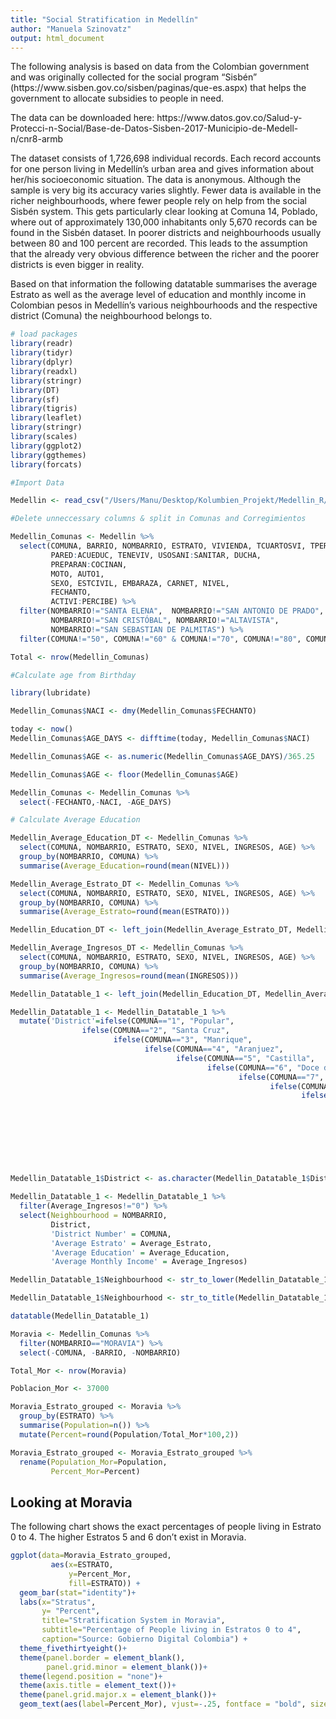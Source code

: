```yaml
---
title: "Social Stratification in Medellín"
author: "Manuela Szinovatz"
output: html_document
---
```




The following analysis is based on data from the Colombian government and was originally collected for the social program "Sisbén" (https://www.sisben.gov.co/sisben/paginas/que-es.aspx) that helps the government to allocate subsidies to people in need.

The data can be downloaded here: https://www.datos.gov.co/Salud-y-Protecci-n-Social/Base-de-Datos-Sisben-2017-Municipio-de-Medell-n/cnr8-armb

The dataset consists of 1,726,698 individual records. Each record accounts for one person living in Medellín's urban area and gives information about her/his socioeconomic situation. The data is anonymous. Although the sample is very big its accuracy varies slightly. Fewer data is available in the richer neighbourhoods, where fewer people rely on help from the social Sisbén system. This gets particularly clear looking at Comuna 14, Poblado, where out of approximately 130,000 inhabitants only 5,670 records can be found in the Sisbén dataset. In poorer districts and neighbourhoods usually between 80 and 100 percent are recorded. This leads to the assumption that the already very obvious difference between the richer and the poorer districts is even bigger in reality.

Based on that information the following datatable summarises the average Estrato as well as the average level of education and monthly income in Colombian pesos in Medellín's various neighbourhoods and the respective district (Comuna) the neighbourhood belongs to.


```r

# load packages
library(readr)
library(tidyr)
library(dplyr)
library(readxl)
library(stringr)
library(DT)
library(sf)
library(tigris)
library(leaflet)
library(stringr)
library(scales)
library(ggplot2)
library(ggthemes)
library(forcats)

#Import Data

Medellin <- read_csv("/Users/Manu/Desktop/Kolumbien_Projekt/Medellin_R/data/raw_data/Base_de_Datos_Sisben_2017.csv")

#Delete unneccessary columns & split in Comunas and Corregimientos

Medellin_Comunas <- Medellin %>% 
  select(COMUNA, BARRIO, NOMBARRIO, ESTRATO, VIVIENDA, TCUARTOSVI, TPERSONA,
         PARED:ACUEDUC, TENEVIV, USOSANI:SANITAR, DUCHA,
         PREPARAN:COCINAN,
         MOTO, AUTO1, 
         SEXO, ESTCIVIL, EMBARAZA, CARNET, NIVEL,
         FECHANTO,
         ACTIVI:PERCIBE) %>%
  filter(NOMBARRIO!="SANTA ELENA",  NOMBARRIO!="SAN ANTONIO DE PRADO",
         NOMBARRIO!="SAN CRISTÓBAL", NOMBARRIO!="ALTAVISTA",
         NOMBARRIO!="SAN SEBASTIAN DE PALMITAS") %>% 
  filter(COMUNA!="50", COMUNA!="60" & COMUNA!="70", COMUNA!="80", COMUNA!="90")

Total <- nrow(Medellin_Comunas)

#Calculate age from Birthday

library(lubridate)

Medellin_Comunas$NACI <- dmy(Medellin_Comunas$FECHANTO)

today <- now()
Medellin_Comunas$AGE_DAYS <- difftime(today, Medellin_Comunas$NACI)

Medellin_Comunas$AGE <- as.numeric(Medellin_Comunas$AGE_DAYS)/365.25

Medellin_Comunas$AGE <- floor(Medellin_Comunas$AGE)

Medellin_Comunas <- Medellin_Comunas %>% 
  select(-FECHANTO,-NACI, -AGE_DAYS)


```



```r

# Calculate Average Education

Medellin_Average_Education_DT <- Medellin_Comunas %>% 
  select(COMUNA, NOMBARRIO, ESTRATO, SEXO, NIVEL, INGRESOS, AGE) %>% 
  group_by(NOMBARRIO, COMUNA) %>% 
  summarise(Average_Education=round(mean(NIVEL)))

Medellin_Average_Estrato_DT <- Medellin_Comunas %>% 
  select(COMUNA, NOMBARRIO, ESTRATO, SEXO, NIVEL, INGRESOS, AGE) %>% 
  group_by(NOMBARRIO, COMUNA) %>% 
  summarise(Average_Estrato=round(mean(ESTRATO)))

Medellin_Education_DT <- left_join(Medellin_Average_Estrato_DT, Medellin_Average_Education_DT)

Medellin_Average_Ingresos_DT <- Medellin_Comunas %>% 
  select(COMUNA, NOMBARRIO, ESTRATO, SEXO, NIVEL, INGRESOS, AGE) %>% 
  group_by(NOMBARRIO, COMUNA) %>% 
  summarise(Average_Ingresos=round(mean(INGRESOS)))

Medellin_Datatable_1 <- left_join(Medellin_Education_DT, Medellin_Average_Ingresos_DT)

Medellin_Datatable_1 <- Medellin_Datatable_1 %>% 
  mutate('District'=ifelse(COMUNA=="1", "Popular",
                ifelse(COMUNA=="2", "Santa Cruz",
                       ifelse(COMUNA=="3", "Manrique",
                              ifelse(COMUNA=="4", "Aranjuez",
                                     ifelse(COMUNA=="5", "Castilla",
                                            ifelse(COMUNA=="6", "Doce de Octubre",
                                                   ifelse(COMUNA=="7", "Robledo",
                                                          ifelse(COMUNA=="8", "Villa Hermosa",
                                                                 ifelse(COMUNA=="9", "Buenos Aires",
                                                                        ifelse(COMUNA=="10", "La Candelaria",
                                                                               ifelse(COMUNA=="11", "Laureles",
                                                                                      ifelse(COMUNA=="12", "La América",
                                                                                             ifelse(COMUNA=="13", "San Javier",
                                                                                                    ifelse(COMUNA=="14", "Poblado",
                                                                                                           ifelse(COMUNA=="15", "Guayabal",
                                                                                                                  ifelse(COMUNA=="16", "Belén", "")))))))))))))))))

Medellin_Datatable_1$District <- as.character(Medellin_Datatable_1$District)

Medellin_Datatable_1 <- Medellin_Datatable_1 %>%
  filter(Average_Ingresos!="0") %>% 
  select(Neighbourhood = NOMBARRIO,
         District,
         'District Number' = COMUNA,
         'Average Estrato' = Average_Estrato,
         'Average Education' = Average_Education,
         'Average Monthly Income' = Average_Ingresos)

Medellin_Datatable_1$Neighbourhood <- str_to_lower(Medellin_Datatable_1$Neighbourhood)

Medellin_Datatable_1$Neighbourhood <- str_to_title(Medellin_Datatable_1$Neighbourhood)

datatable(Medellin_Datatable_1)

```



```r

Moravia <- Medellin_Comunas %>%
  filter(NOMBARRIO=="MORAVIA") %>%
  select(-COMUNA, -BARRIO, -NOMBARRIO)

Total_Mor <- nrow(Moravia)

Poblacion_Mor <- 37000

```


```r

Moravia_Estrato_grouped <- Moravia %>% 
  group_by(ESTRATO) %>%
  summarise(Population=n()) %>%
  mutate(Percent=round(Population/Total_Mor*100,2))

Moravia_Estrato_grouped <- Moravia_Estrato_grouped %>% 
  rename(Population_Mor=Population,
         Percent_Mor=Percent)

```


## Looking at Moravia

The following chart shows the exact percentages of people living in Estrato 0 to 4. The higher Estratos 5 and 6 don't exist in Moravia.


```r

ggplot(data=Moravia_Estrato_grouped,
         aes(x=ESTRATO,
             y=Percent_Mor,
             fill=ESTRATO)) +
  geom_bar(stat="identity")+
  labs(x="Stratus",
       y= "Percent",
       title="Stratification System in Moravia",
       subtitle="Percentage of People living in Estratos 0 to 4",
       caption="Source: Gobierno Digital Colombia") +
  theme_fivethirtyeight()+
  theme(panel.border = element_blank(), 
        panel.grid.minor = element_blank())+
  theme(legend.position = "none")+
  theme(axis.title = element_text())+
  theme(panel.grid.major.x = element_blank())+
  geom_text(aes(label=Percent_Mor), vjust=-.25, fontface = "bold", size=4.5)

```

